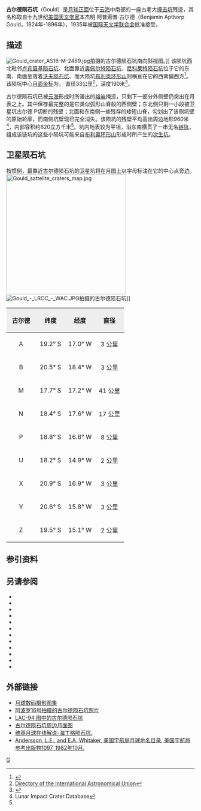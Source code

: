{{lunar crater data|
 image=Gould crater 4120 h2.jpg|
 caption=月球轨道器4号拍摄的图像|
 latitude=19.26|
 N_or_S=S|
 longitude=17.25|
 E_or_W=W|
 diameter=33公里|
 depth=190米|
 colong=17|
 eponym=本杰明·阿·古尔德}}
'''古尔德陨石坑'''（Gould）是[[月球正面|月球正面]]位于[[云海|云海]]中南部的一座古老大[[撞击坑|撞击坑]]残迹，其名称取自十九世纪[[美国|美国]][[天文学家|天文学家]]本杰明·阿普索普·古尔德（Benjamin Apthorp Gould，1824年-1896年），1935年被[[国际天文学联合会|国际天文学联合会]]批准接受。

==描述==
[[Image:Gould_crater_AS16-M-2489.jpg|thumb]]拍摄的古尔德陨石坑南向斜视图。]]
该陨坑西北毗邻[[卢宾聂基陨石坑|卢宾聂基陨石坑]]、北面靠近[[奥佩尔特陨石坑|奥佩尔特陨石坑]]、[[尼科莱特陨石坑|尼科莱特陨石坑]]位于它的东南、南面坐落着[[沃夫陨石坑|沃夫陨石坑]]、而大陨坑[[布利奥环形山|布利奥环形山]]则横亘在它的西南偏西方<ref>{{Cite web |url=http://planetarynames.wr.usgs.gov/images/Lunar/lac_94_lo.pdf |title=Crater Gould on LAC-94 map. |accessdate=2016-10-06 |archive-date=2013-02-20 |archive-url=https://web.archive.org/web/20130220204046/http://planetarynames.wr.usgs.gov/images/Lunar/lac_94_lo.pdf |dead-url=no }}</ref>。该陨坑中心[[月面坐标|月面坐标]]为{{Coord|19.26|S|17.25|W|globe:Moon|nogoogle=1|noosm=1}}，
直径33公里<ref name="IAU">[http://planetarynames.wr.usgs.gov/Feature/2227 Directory of the International Astronomical Union]</ref>，深度190米<ref>{{Cite web |url=http://fisherka.csolutionshosting.net/astronote/plan/craterdepth/html/CraterDepthFeatureNameWestfall.html |title=John E. Westfall's Atlas of the Lunar Terminator, Cambridge Univ. Press (2000) |accessdate=2016-10-06 |archive-date=2014-12-18 |archive-url=https://archive.today/20141218234310/http://fisherka.csolutionshosting.net/astronote/plan/craterdepth/html/CraterDepthFeatureNameWestfall.html |dead-url=yes }}</ref>。

古尔德陨石坑已被[[云海|云海]]形成时所漫出的[[熔岩|熔岩]]掩没，只剩下一部分外侧壁仍突出在月表之上。其中保存最完整的是它类似弧形山脊般的西侧壁；东北侧只剩一小段被卫星坑古尔德 P切断的残壁；北面和东南侧一些残存的矮短山脊，勾划出了该侧坑壁的原始轮廓，而南侧坑壁现已完全消失。该陨坑的残壁平均高出周边地形960米<ref name=LICD>Lunar Impact Crater Database</ref>，内部容积约820立方千米<ref name="LICD"/>。坑内地表较为平坦，沿东南横贯了一串无名[[链坑|链坑]]，组成该链坑的这些小陨坑可能来自[[布利奥环形山|布利奥环形山]]形成时所产生的[[次级撞击坑|次生坑]]。

==卫星陨石坑==
按惯例，最靠近古尔德陨石坑的卫星坑将在月图上以字母标注在它的中心点旁边。
[[Image:Gould_sattelite_craters_map.jpg|320px]]
[[Image:Gould_-_LROC_-_WAC.JPG|thumb]]拍摄的古尔德陨石坑]]

{| class="wikitable"
!width="25%" style="background:#eeeeee;" |古尔德 
!width="25%" style="background:#eeeeee;" |纬度
!width="25%" style="background:#eeeeee;" |经度
!width="25%" style="background:#eeeeee;" |直径
|-
|align="center"|A
|align="center"|19.2° S
|align="center"|17.0° W
|align="center"|3 公里
|-
|align="center"|B
|align="center"|20.5° S
|align="center"|18.4° W
|align="center"|3 公里
|-
|align="center"|M
|align="center"|17.7° S
|align="center"|17.2° W
|align="center"|41 公里
|-
|align="center"|N
|align="center"|18.4° S
|align="center"|17.6° W
|align="center"|17 公里
|-
|align="center"|P
|align="center"|18.8° S
|align="center"|16.6° W
|align="center"|8 公里
|-
|align="center"|U
|align="center"|18.2° S
|align="center"|14.9° W
|align="center"|2 公里
|-
|align="center"|X
|align="center"|20.9° S
|align="center"|16.9° W
|align="center"|3 公里
|-
|align="center"|Y
|align="center"|20.6° S
|align="center"|15.8° W
|align="center"|3 公里
|-
|align="center"|Z
|align="center"|19.5° S
|align="center"|15.1° W
|align="center"|2 公里
|}{{clear}}

==参引资料==
{{Reflist}}

==另请参阅==
{{refbegin}}
* {{cite book
  | last1 = Andersson
  | first1 = L. E.
  | last2 = Whitaker
  | first2 = E. A.
  | authorlink2 = Ewen Whitaker
  | date = 1982
  | title = [[NASA|NASA]] Catalogue of Lunar Nomenclature
  | publisher = NASA RP-1097
  | ref = harv
  }}
* {{cite web
  | last = Blue
  | first = Jennifer
  | date = July 25, 2007
  | title = Gazetteer of Planetary Nomenclature
  | publisher = [[United_States_Geological_Survey|USGS]]
  | url = http://planetarynames.wr.usgs.gov/
  | accessdate = 2007-08-05
  | ref = harv
  | archive-date = 2018-12-25
  | archive-url = https://web.archive.org/web/20181225170157/https://planetarynames.wr.usgs.gov/
  | dead-url = no
  }}
* {{cite book
  | last1 = Bussey
  | first1 = B.
  | authorlink1 = Ben Bussey
  | last2 = Spudis
  | first2 = P.
  | authorlink2 = Paul Spudis
  | date = 2004
  | title = The Clementine Atlas of the Moon
  | publisher = Cambridge University Press
  | location = New York
  | isbn = 978-0-521-81528-4
  | ref = harv
  }}
* {{cite book
  | last1 = Cocks
  | first1 = Elijah E.
  | last2 = Cocks
  | first2 = Josiah C.
  | date = 1995
  | title = Who's Who on the Moon: A Biographical Dictionary of Lunar Nomenclature
  | url = https://archive.org/details/isbn_9780936389271
  | publisher = Tudor Publishers
  | isbn = 978-0-936389-27-1
  | ref = harv
  }}
* {{cite web
  | last = McDowell
  | first = Jonathan
  | date = July 15, 2007
  | url = http://host.planet4589.org/astro/lunar/
  | title = Lunar Nomenclature
  | publisher = Jonathan's Space Report
  | accessdate = 2007-10-24
  | ref = harv
  | archive-date = 2018-12-25
  | archive-url = https://web.archive.org/web/20181225170156/http://host.planet4589.org/astro/lunar/
  | dead-url = no
  }}
* {{cite journal| last1 = Menzel| first1 = D. H.| last2 = Minnaert| first2 = M.| last3 = Levin| first3 = B.| last4 = Dollfus| first4 = A.| last5 = Bell| first5 = B.| title = Report on Lunar Nomenclature by the Working Group of Commission 17 of the IAU| doi = 10.1007/BF00171763| journal = Space Science Reviews| volume = 12| issue = 2| pages = 136–186| date = 1971| bibcode = 1971SSRv...12..136M| ref = harv}}
* {{cite book
  | first = Patrick
  | last = Moore
  | authorlink = Patrick Moore
  | date = 2001
  | title = On the Moon
  | url = https://archive.org/details/patrickmooreonmo00patr
  | publisher = Sterling Publishing Co.
  | isbn = 978-0-304-35469-6
  | ref = harv
  }}
* {{cite book
  | first = Fred W.
  | last = Price
  | date = 1988
  | title = The Moon Observer's Handbook
  | publisher = Cambridge University Press
  | isbn = 978-0-521-33500-3
  | ref = harv
  }}
* {{cite book
  | last = Rükl
  | first = Antonín
  | authorlink = Antonín Rükl
  | date = 1990
  | title = Atlas of the Moon
  | publisher = Kalmbach Books
  | isbn = 978-0-913135-17-4
  | ref = harv
  }}
* {{cite book
  | last = Webb
  | first = Rev. T. W.
  | authorlink = Thomas William Webb
  | date = 1962
  | title = Celestial Objects for Common Telescopes
  | url = https://archive.org/details/celestialobjects00webb
  | edition = 6th revised
  | publisher = Dover
  | isbn = 978-0-486-20917-3
  | ref = harv
  }}
* {{cite book
  | first = Ewen A.
  | last = Whitaker
  | authorlink = Ewen Whitaker
  | date = 1999
  | title = Mapping and Naming the Moon
  | publisher = Cambridge University Press
  | isbn = 978-0-521-62248-6
  | ref = harv
  }}
* {{cite book
  | first = Peter T.
  | last = Wlasuk
  | date = 2000
  | title = Observing the Moon
  | publisher = Springer
  | isbn = 978-1-85233-193-1
  | ref = harv
 }}
{{refend}}

==外部链接==
* [http://www.lpi.usra.edu/resources/lunar_orbiter/bin/srch_nam.shtml?Gould%7C0 月球数码摄影图集] {{Wayback|url=http://www.lpi.usra.edu/resources/lunar_orbiter/bin/srch_nam.shtml?Gould%7C0 |date=20201127014932 }}
* [http://www.lpi.usra.edu/resources/apollo/search/feature/?feature=Gould 阿波罗16号拍摄的古尔德陨石坑照片] {{Wayback|url=http://www.lpi.usra.edu/resources/apollo/search/feature/?feature=Gould |date=20201127012457 }}
* [http://www.lpi.usra.edu/resources/mapcatalog/LAC/lac94/ LAC-94 图中的古尔德陨石坑]{{Wayback|url=http://www.lpi.usra.edu/resources/mapcatalog/LAC/lac94/ |date=20161005115704 }}
* [http://www.lpi.usra.edu/resources/mapcatalog/usgs/I485/ 古尔德陨石坑周边月面图]{{Wayback|url=http://www.lpi.usra.edu/resources/mapcatalog/usgs/I485/ |date=20161005114140 }}
* [http://the-moon.wikispaces.com/Gould 维基月球在线解说-海丁格陨石坑.]{{Wayback|url=http://the-moon.wikispaces.com/Gould |date=20180530145618 }}
*[http://planet4589.org/astro/lunar/RP-1097.pdf Andersson, L.E., and E.A. Whitaker, 美国宇航局月球地名目录, 美国宇航局参考出版物1097, 1982年10月.]{{Wayback|url=http://planet4589.org/astro/lunar/RP-1097.pdf |date=20141006125838 }}

[[Category:月球环形山|G]]
{{月球環形山 (G-K)}}